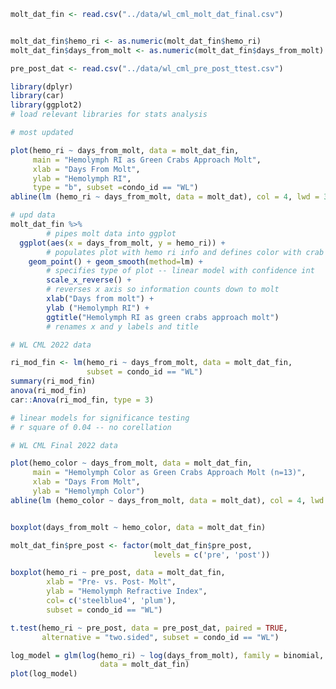 ```r

molt_dat_fin <- read.csv("../data/wl_cml_molt_dat_final.csv")


molt_dat_fin$hemo_ri <- as.numeric(molt_dat_fin$hemo_ri)
molt_dat_fin$days_from_molt <- as.numeric(molt_dat_fin$days_from_molt)

pre_post_dat <- read.csv("../data/wl_cml_pre_post_ttest.csv")

library(dplyr)
library(car)
library(ggplot2)
# load relevant libraries for stats analysis
```

```r
# most updated

plot(hemo_ri ~ days_from_molt, data = molt_dat_fin,
     main = "Hemolymph RI as Green Crabs Approach Molt",
     xlab = "Days From Molt", 
     ylab = "Hemolymph RI",
     type = "b", subset =condo_id == "WL")
abline(lm (hemo_ri ~ days_from_molt, data = molt_dat), col = 4, lwd = 3)

```



```r

# upd data
molt_dat_fin %>% 
        # pipes molt data into ggplot
  ggplot(aes(x = days_from_molt, y = hemo_ri)) + 
        # populates plot with hemo ri info and defines color with crab ID
    geom_point() + geom_smooth(method=lm) + 
        # specifies type of plot -- linear model with confidence int
        scale_x_reverse() + 
        # reverses x axis so information counts down to molt
        xlab("Days from molt") + 
        ylab ("Hemolymph RI") +
        ggtitle("Hemolymph RI as green crabs approach molt")
        # renames x and y labels and title


```


```r

# WL CML 2022 data

ri_mod_fin <- lm(hemo_ri ~ days_from_molt, data = molt_dat_fin, 
                 subset = condo_id == "WL")
summary(ri_mod_fin)
anova(ri_mod_fin)
car::Anova(ri_mod_fin, type = 3)

# linear models for significance testing 
# r square of 0.04 -- no corellation

```

```r

# WL CML Final 2022 data

plot(hemo_color ~ days_from_molt, data = molt_dat_fin,
     main = "Hemolymph Color as Green Crabs Approach Molt (n=13)",
     xlab = "Days From Molt", 
     ylab = "Hemolymph Color")
abline(lm (hemo_color ~ days_from_molt, data = molt_dat), col = 4, lwd = 3)


boxplot(days_from_molt ~ hemo_color, data = molt_dat_fin)

```

```r

molt_dat_fin$pre_post <- factor(molt_dat_fin$pre_post, 
                                levels = c('pre', 'post'))

boxplot(hemo_ri ~ pre_post, data = molt_dat_fin,
        xlab = "Pre- vs. Post- Molt",
        ylab = "Hemolymph Refractive Index",
        col= c('steelblue4', 'plum'),
        subset = condo_id == "WL")

```

```r

t.test(hemo_ri ~ pre_post, data = pre_post_dat, paired = TRUE, 
       alternative = "two.sided", subset = condo_id == "WL")

```

```r

log_model = glm(log(hemo_ri) ~ log(days_from_molt), family = binomial,
                    data = molt_dat_fin)
plot(log_model)

```